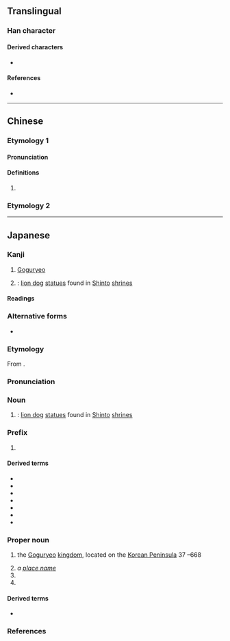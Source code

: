 {{character info}}
==Translingual==

===Han character===
{{Han char|rn=94|rad=犬|as=05|sn=8|four=|canj=KHHA|ids=⿰犭白}}

====Derived characters====
* {{l|mul|[[𬨯]]}}

====References====
* {{Han ref|kx=0709.160|dkj=20349|dj=1122.040|hdz=21340.130|uh=72DB|ud=29403}}

----

==Chinese==

===Etymology 1===
{{zh-forms}}

====Pronunciation====
{{zh-pron
|m=pò
|cat=
}}

====Definitions====
{{zh-hanzi}}

# {{rfdef|zh}}

===Etymology 2===
{{zh-see|貊|v}}

----

==Japanese==

===Kanji===
{{ja-kanji|grade=|rs=犬05}}

# [[Goguryeo]]
# {{short for|ja|狛犬|tr=komainu|nodot=1}}: [[lion dog]] [[statue]]s found in [[Shinto]] [[shrine]]s

====Readings====
{{ja-readings
|goon=はく
|kanon=はく
|kun=こま-
}}

===Alternative forms===
{{ja-kanjitab|こま|yomi=k}}
* {{s|something originally imported from Korea, Goguryeo}} {{ja-l|高麗}}

===Etymology===
From {{m|ja|高麗|tr=Koma||[[Goguryeo]]}}.

===Pronunciation===
{{ja-pron|y=k|こま|acc=1|acc_ref=DJR}}

===Noun===
{{ja-noun|こま}}

# {{short for|ja|狛犬|tr=komainu|nodot=1|sort=こま}}: [[lion dog]] [[statue]]s found in [[Shinto]] [[shrine]]s

===Prefix===
{{ja-pos|prefix|こま}}

# {{n-g|indicates something that was originally imported via the Korean Peninsula}}

====Derived terms====
{{der-top}}
* {{ja-r|狛犬|こまいぬ}}
* {{ja-r|狛%江|^こま%え}}
* {{ja-r|狛楽|こまがく}}
* {{ja-r|狛%剣|こま%-つるぎ}}
* {{ja-r|狛%錦|こま%-にしき}}
* {{ja-r|狛笛|こまぶえ}}
* {{ja-r|狛鉾|こまぼこ}}
{{der-bottom}}

===Proper noun===
{{ja-pos|proper|こま}}

# {{lb|ja|sort=こま|historical}} the [[Goguryeo]] [[kingdom]], located on the [[Korean Peninsula]] 37 {{BCE}}–668 {{CE}}
# ''a [[place name]]''
# {{given name|ja|female|sort=こま}}
# {{surname|ja|sort=こま}}

====Derived terms====
* {{ja-r|独楽|こま}}

===References===
<references/>